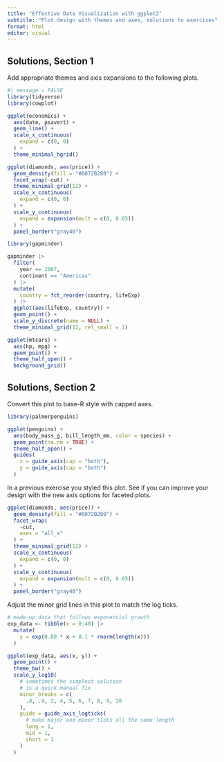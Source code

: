 ```yaml
---
title: "Effective Data Visualization with ggplot2"
subtitle: "Plot design with themes and axes, solutions to exercises"
format: html
editor: visual
---
```


## Solutions, Section 1

Add appropriate themes and axis expansions to the following plots.

```r
#| message = FALSE
library(tidyverse)
library(cowplot)

ggplot(economics) +
  aes(date, psavert) +
  geom_line() +
  scale_x_continuous(
    expand = c(0, 0)
  ) +
  theme_minimal_hgrid()
```

```r
ggplot(diamonds, aes(price)) +
  geom_density(fill = "#0072B280") +
  facet_wrap(~cut) +
  theme_minimal_grid(12) +
  scale_x_continuous(
    expand = c(0, 0)
  ) +
  scale_y_continuous(
    expand = expansion(mult = c(0, 0.05))
  ) +
  panel_border("gray40")
```

```r
library(gapminder)

gapminder |>
  filter(
    year == 2007,
    continent == "Americas"
  ) |>
  mutate(
    country = fct_reorder(country, lifeExp)
  ) |>
  ggplot(aes(lifeExp, country)) + 
  geom_point() +
  scale_y_discrete(name = NULL) +
  theme_minimal_grid(12, rel_small = 1)
```

```r
ggplot(mtcars) +
  aes(hp, mpg) +
  geom_point() +
  theme_half_open() +
  background_grid()
```

## Solutions, Section 2

Convert this plot to base-R style with capped axes.

```r
library(palmerpenguins)

ggplot(penguins) +
  aes(body_mass_g, bill_length_mm, color = species) +
  geom_point(na.rm = TRUE) +
  theme_half_open() +
  guides(
    x = guide_axis(cap = "both"),
    y = guide_axis(cap = "both")
  )
```

In a previous exercise you styled this plot. See if you can improve your design with the new axis options for faceted plots.

```r
ggplot(diamonds, aes(price)) +
  geom_density(fill = "#0072B280") +
  facet_wrap(
    ~cut,
    axes = "all_x"
  ) +
  theme_minimal_grid(12) +
  scale_x_continuous(
    expand = c(0, 0)
  ) +
  scale_y_continuous(
    expand = expansion(mult = c(0, 0.05))
  ) +
  panel_border("gray40")
```

Adjust the minor grid lines in this plot to match the log ticks.

```r
# made-up data that follows exponential growth
exp_data <- tibble(x = 0:40) |>
  mutate(
    y = exp(0.08 * x + 0.1 * rnorm(length(x)))
  )

ggplot(exp_data, aes(x, y)) +
  geom_point() +
  theme_bw() +
  scale_y_log10(
    # sometimes the simplest solution
    # is a quick manual fix
    minor_breaks = c(
      .8, .9, 2, 4, 5, 6, 7, 8, 9, 20
    ),
    guide = guide_axis_logticks(
      # make major and minor ticks all the same length
      long = 1,
      mid = 1,
      short = 1
    )
  )
```
